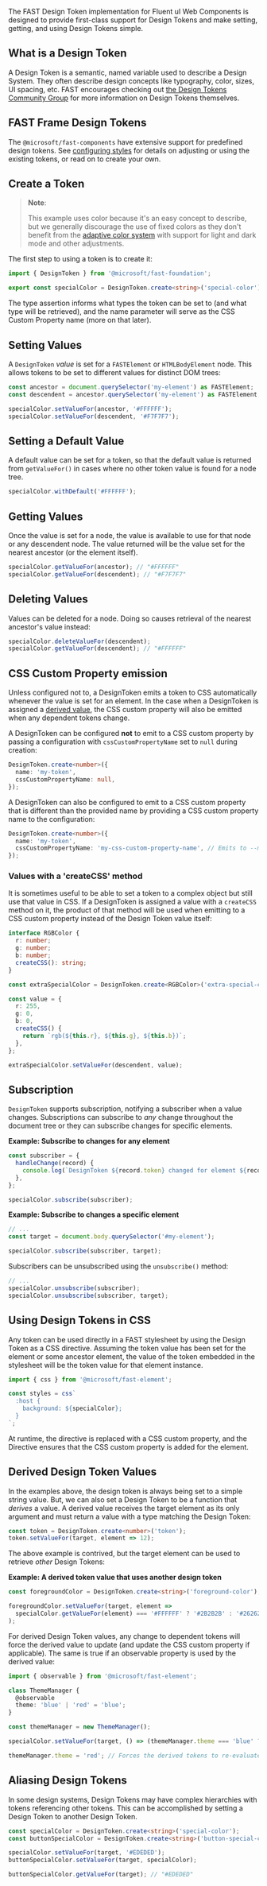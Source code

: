 
<Meta title="Design System/Design Tokens" />

The FAST Design Token implementation for Fluent uI Web Components is designed to provide first-class support for Design Tokens and make setting, getting, and using Design Tokens simple.

## What is a Design Token

A Design Token is a semantic, named variable used to describe a Design System. They often describe design concepts like typography, color, sizes, UI spacing, etc. FAST encourages checking out [the Design Tokens Community Group](https://github.com/design-tokens/community-group#design-tokens) for more information on Design Tokens themselves.

## FAST Frame Design Tokens

The `@microsoft/fast-components` have extensive support for predefined design tokens. See [configuring styles](/docs/design-systems/fast-frame#configuring-styles) for details on adjusting or using the existing tokens, or read on to create your own.

## Create a Token

> **Note**:
>
> This example uses color because it's an easy concept to describe, but we generally discourage the use of fixed colors as they don't benefit from the [adaptive color system](/docs/design-systems/fast-frame#adaptive-color-system) with support for light and dark mode and other adjustments.

The first step to using a token is to create it:

```ts
import { DesignToken } from '@microsoft/fast-foundation';

export const specialColor = DesignToken.create<string>('special-color');
```

The type assertion informs what types the token can be set to (and what type will be retrieved), and the name parameter will serve as the CSS Custom Property name (more on that later).

## Setting Values

A `DesignToken` _value_ is set for a `FASTElement` or `HTMLBodyElement` node. This allows tokens to be set to different values for distinct DOM trees:

```ts
const ancestor = document.querySelector('my-element') as FASTElement;
const descendent = ancestor.querySelector('my-element') as FASTElement;

specialColor.setValueFor(ancestor, '#FFFFFF');
specialColor.setValueFor(descendent, '#F7F7F7');
```

## Setting a Default Value

A default value can be set for a token, so that the default value is returned from `getValueFor()` in cases where no other token value is found for a node tree.

```ts
specialColor.withDefault('#FFFFFF');
```

## Getting Values

Once the value is set for a node, the value is available to use for that node or any descendent node. The value returned will be the value set for the nearest ancestor (or the element itself).

```ts
specialColor.getValueFor(ancestor); // "#FFFFFF"
specialColor.getValueFor(descendent); // "#F7F7F7"
```

## Deleting Values

Values can be deleted for a node. Doing so causes retrieval of the nearest ancestor's value instead:

```ts
specialColor.deleteValueFor(descendent);
specialColor.getValueFor(descendent); // "#FFFFFF"
```

## CSS Custom Property emission

Unless configured not to, a DesignToken emits a token to CSS automatically whenever the value is set for an element. In the case when a DesignToken is assigned a [derived value](#derived-design-token-values), the CSS custom property will also be emitted when any dependent tokens change.

A DesignToken can be configured **not** to emit to a CSS custom property by passing a configuration with `cssCustomPropertyName` set to `null` during creation:

```ts
DesignToken.create<number>({
  name: 'my-token',
  cssCustomPropertyName: null,
});
```

A DesignToken can also be configured to emit to a CSS custom property that is different than the provided name by providing a CSS custom property name to the configuration:

```ts
DesignToken.create<number>({
  name: 'my-token',
  cssCustomPropertyName: 'my-css-custom-property-name', // Emits to --my-css-custom-property-name
});
```

### Values with a 'createCSS' method

It is sometimes useful to be able to set a token to a complex object but still use that value in CSS. If a DesignToken is assigned a value with a `createCSS` method on it, the product of that method will be used when emitting to a CSS custom property instead of the Design Token value itself:

```ts
interface RGBColor {
  r: number;
  g: number;
  b: number;
  createCSS(): string;
}

const extraSpecialColor = DesignToken.create<RGBColor>('extra-special-color');

const value = {
  r: 255,
  g: 0,
  b: 0,
  createCSS() {
    return `rgb(${this.r}, ${this.g}, ${this.b})`;
  },
};

extraSpecialColor.setValueFor(descendent, value);
```

## Subscription

`DesignToken` supports subscription, notifying a subscriber when a value changes. Subscriptions can subscribe to _any_ change throughout the document tree or they can subscribe changes for specific elements.

**Example: Subscribe to changes for any element**

```ts
const subscriber = {
  handleChange(record) {
    console.log(`DesignToken ${record.token} changed for element ${record.target}`);
  },
};

specialColor.subscribe(subscriber);
```

**Example: Subscribe to changes a specific element**

```ts
// ...
const target = document.body.querySelector('#my-element');

specialColor.subscribe(subscriber, target);
```

Subscribers can be unsubscribed using the `unsubscribe()` method:

```ts
// ...
specialColor.unsubscribe(subscriber);
specialColor.unsubscribe(subscriber, target);
```

## Using Design Tokens in CSS

Any token can be used directly in a FAST stylesheet by using the Design Token as a CSS directive. Assuming the token value has been set for the element or some ancestor element, the value of the token embedded in the stylesheet will be the token value for that element instance.

```ts
import { css } from '@microsoft/fast-element';

const styles = css`
  :host {
    background: ${specialColor};
  }
`;
```

At runtime, the directive is replaced with a CSS custom property, and the Directive ensures that the CSS custom property is added for the element.

## Derived Design Token Values

In the examples above, the design token is always being set to a simple string value. But, we can also set a Design Token to be a function that _derives_ a value. A derived value receives the target element as its only argument and must return a value with a type matching the Design Token:

```ts
const token = DesignToken.create<number>('token');
token.setValueFor(target, element => 12);
```

The above example is contrived, but the target element can be used to retrieve _other_ Design Tokens:

**Example: A derived token value that uses another design token**

```ts
const foregroundColor = DesignToken.create<string>('foreground-color');

foregroundColor.setValueFor(target, element =>
  specialColor.getValueFor(element) === '#FFFFFF' ? '#2B2B2B' : '#262626',
);
```

For derived Design Token values, any change to dependent tokens will force the derived value to update (and update the CSS custom property if applicable). The same is true if an observable property is used by the derived value:

```ts
import { observable } from '@microsoft/fast-element';

class ThemeManager {
  @observable
  theme: 'blue' | 'red' = 'blue';
}

const themeManager = new ThemeManager();

specialColor.setValueFor(target, () => (themeManager.theme === 'blue' ? '#0000FF' : '#FF0000'));

themeManager.theme = 'red'; // Forces the derived tokens to re-evaluate and CSS custom properties to update if applicable
```

## Aliasing Design Tokens

In some design systems, Design Tokens may have complex hierarchies with tokens referencing other tokens. This can be accomplished by setting a Design Token to another Design Token.

```ts
const specialColor = DesignToken.create<string>('special-color');
const buttonSpecialColor = DesignToken.create<string>('button-special-color');

specialColor.setValueFor(target, '#EDEDED');
buttonSpecialColor.setValueFor(target, specialColor);

buttonSpecialColor.getValueFor(target); // "#EDEDED"
```
